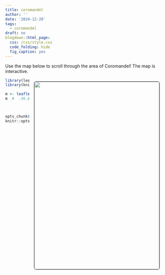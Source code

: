 ```yaml
---
title: coromandel
author: ''
date: '2024-12-20'
tags:
  - coromandel
draft: no
blogdown::html_page:
  css: /css/style.css
  code_folding: hide
  fig_caption: yes
---
```


<link rel="stylesheet" href="styles.css" />




Use the map below to scroll through the area of Coromandel!
The map is interactive.


<center>
<img style="float: right; margin: 10px 10px 15px 15px;border-radius: 6px;border: 1.0px solid black;" src="images/hahei beach.jpg" width="400" height="600"/>
</center>


```r
library(leaflet)
library(knitr)

m <- leaflet() %>% addTiles() %>% setView(175.702994, -36.827171, zoom = 15)
m  #  -36.827171, 175.702994



opts_chunk$set(comment="", fig.align="center", tidy=TRUE)
knitr::opts_chunk$set(warning = FALSE, message = FALSE)
```